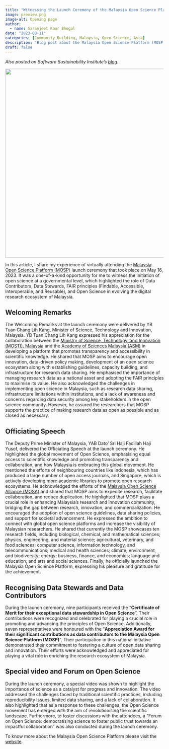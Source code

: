 ```yaml
---
title: "Witnessing the Launch Ceremony of the Malaysia Open Science Platform (MOSP)"
image: preview.png
image-alt: Opening page
author:
  - name: Saranjeet Kaur Bhogal
date: "2023-08-11"
categories: [Community Building, Malaysia, Open Science, Asia]
description: "Blog post about the Malaysia Open Science Platform (MOSP) launch ceremony."
draft: false
---
```


*Also posted on Software Sustainability Institute's [blog](https://www.software.ac.uk/blog/witnessing-launch-ceremony-malaysia-open-science-platform-mosp)*.

![](preview.png){width="600"}

In this article, I share my experience of virtually attending the [Malaysia Open Science Platform (MOSP)](https://mosp.gov.my) launch ceremony that took place on May 16, 2023. It was a one-of-a-kind opportunity for me to witness the initiation of open science at a governmental level, which highlighted the role of Data Contributors, Data Stewards, FAIR principles (Findable, Accessible, Interoperable, and Reusable), and Open Science in evolving the digital research ecosystem of Malaysia.

## Welcoming Remarks

The Welcoming Remarks at the launch ceremony were delivered by YB Tuan Chang Lih Kang, Minister of Science, Technology and Innovation, Malaysia. YB Tuan Chang Lih Kang expressed his appreciation for the collaboration between the [Ministry of Science, Technology, and Innovation (MOSTI), Malaysia](https://www.mosti.gov.my/en/) and the [Academy of Sciences Malaysia (ASM)](https://www.akademisains.gov.my) in developing a platform that promotes transparency and accessibility in scientific knowledge. He shared that MOSP aims to encourage open innovation, data-driven policy making, development of an open science ecosystem along with establishing guidelines, capacity building, and infrastructure for research data sharing. He emphasised the importance of managing research data as a national asset and adopting the FAIR principles to maximise its value. He also acknowledged the challenges in implementing open science in Malaysia, such as research data sharing, infrastructure limitations within institutions, and a lack of awareness and concerns regarding data security among key stakeholders in the open science community. However, he assured the researchers that MOSP supports the practice of making research data as open as possible and as closed as necessary.

## Officiating Speech

The Deputy Prime Minister of Malaysia, YAB Dato’ Sri Haji Fadillah Haji Yusof, delivered the Officiating Speech at the launch ceremony. He highlighted the global movement of Open Science, emphasising equal access to scientific knowledge and promoting transparency and collaboration, and how Malaysia is embracing this global movement. He mentioned the efforts of neighbouring countries like Indonesia, which has produced a large number of open access journals, and Singapore, which is actively developing more academic libraries to promote open research ecosystems. He acknowledged the efforts of the [Malaysia Open Science Alliance (MOSA)](https://www.akademisains.gov.my/mosp/about/malaysia-open-science-alliance/) and shared that MOSP aims to expedite research, facilitate collaboration, and reduce duplication. He highlighted that MOSP plays a crucial role in enhancing Malaysia's research and innovation community, bridging the gap between research, innovation, and commercialization. He encouraged the adoption of open science guidelines, data sharing policies, and support for societal advancement. He expressed the ambition to connect with global open science platforms and increase the visibility of Malaysian researchers. He shared that currently the MOSP showcases ten research fields, including biological, chemical, and mathematical sciences; physics, engineering, and material science; agricultural, veterinary, and food sciences; computer science, information technology, and telecommunications; medical and health sciences; climate, environment, and biodiversity; energy; business, finance, and economics; language and education; and arts and social sciences. Finally, he officially launched the Malaysia Open Science Platform, expressing his pleasure and gratitude for the achievement.

## Recognising Data Stewards and Data Contributors

During the launch ceremony, nine participants received the “**Certificate of Merit for their exceptional data stewardship in Open Science**”. Their contributions were recognized and celebrated for playing a crucial role in promoting and advancing the principles of Open Science. Additionally, seven representatives were honoured with the “**Appreciation Award for their significant contributions as data contributors to the Malaysia Open Science Platform (MOSP)**”. Their participation in this national initiative demonstrated their commitment to fostering a culture of open data sharing and innovation. Their efforts were acknowledged and appreciated for playing a vital role in enriching the research ecosystem of Malaysia.

## Special video and Forum on Open Science

During the launch ceremony, a special video was shown to highlight the importance of science as a catalyst for progress and innovation. The video addressed the challenges faced by traditional scientific practices, including reproducibility issues, limited data sharing, and a lack of collaboration. It also highlighted that as a response to these challenges, the Open Science movement has emerged with the aim of revolutionising the scientific landscape. Furthermore, to foster discussions with the attendees, a “Forum on Open Science: democratising science to foster public trust towards an impactful collaboration” was also conducted during the launch ceremony.

To know more about the Malaysia Open Science Platform please visit the [website](https://mosp.gov.my).